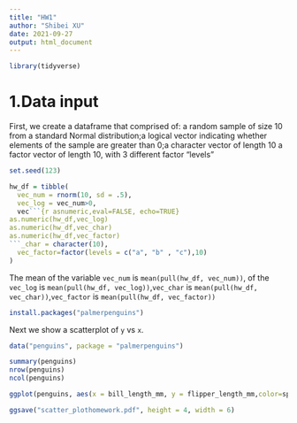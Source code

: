 ```yaml
---
title: "HW1"
author: "Shibei XU"
date: 2021-09-27
output: html_document
---
```


```r
library(tidyverse)
```

# 1.Data input
First, we create a dataframe that comprised of: a random sample of size 10 from a standard Normal distribution;a logical vector indicating whether elements of the sample are greater than 0;a character vector of length 10
a factor vector of length 10, with 3 different factor “levels”

```r
set.seed(123)

hw_df = tibble(
  vec_num = rnorm(10, sd = .5),
  vec_log = vec_num>0,
  vec```{r asnumeric,eval=FALSE, echo=TRUE}
as.numeric(hw_df,vec_log)
as.numeric(hw_df,vec_char)
as.numeric(hw_df,vec_factor)
```_char = character(10),
  vec_factor=factor(levels = c("a", "b" , "c"),10)
)
```

The mean of the variable `vec_num` is `mean(pull(hw_df, vec_num))`, of the `vec_log` is `mean(pull(hw_df, vec_log))`,`vec_char` is `mean(pull(hw_df, vec_char))`,`vec_factor` is `mean(pull(hw_df, vec_factor))`

```r
install.packages("palmerpenguins")
```

Next we show a scatterplot of `y` vs `x`. 

```r
data("penguins", package = "palmerpenguins")
```

```r
summary(penguins)
nrow(penguins)
ncol(penguins)
```
```r
ggplot(penguins, aes(x = bill_length_mm, y = flipper_length_mm,color=species)) + geom_point()
```
```r
ggsave("scatter_plothomework.pdf", height = 4, width = 6)
```

